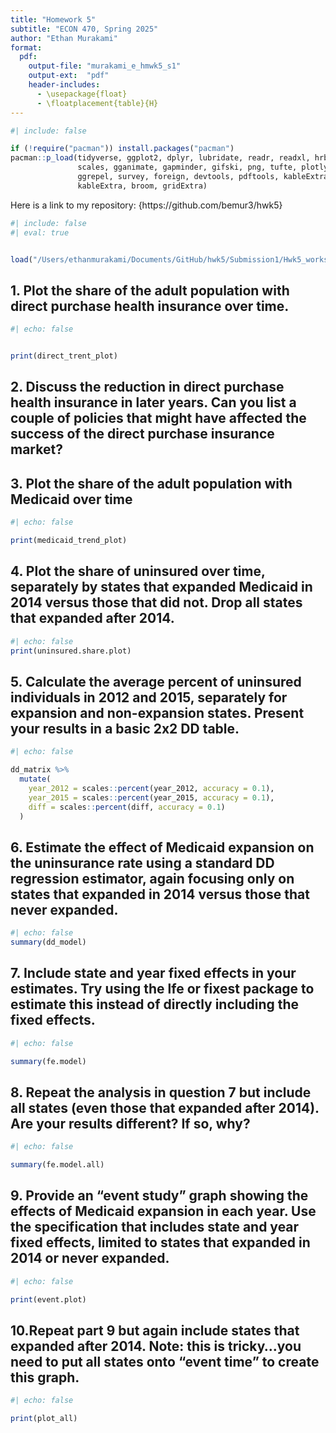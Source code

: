 ```yaml
---
title: "Homework 5"
subtitle: "ECON 470, Spring 2025"
author: "Ethan Murakami"
format:
  pdf:
    output-file: "murakami_e_hmwk5_s1"
    output-ext:  "pdf"
    header-includes:
      - \usepackage{float}
      - \floatplacement{table}{H}
---
```


```r
#| include: false

if (!require("pacman")) install.packages("pacman")
pacman::p_load(tidyverse, ggplot2, dplyr, lubridate, readr, readxl, hrbrthemes, fixest,
               scales, gganimate, gapminder, gifski, png, tufte, plotly, OECD,
               ggrepel, survey, foreign, devtools, pdftools, kableExtra, modelsummary,
               kableExtra, broom, gridExtra)
```

Here is a link to my repository: {https://github.com/bemur3/hwk5}

\newpage 

```r
#| include: false
#| eval: true


load("/Users/ethanmurakami/Documents/GitHub/hwk5/Submission1/Hwk5_workspace.RData")
```


\newpage 


## 1. Plot the share of the adult population with direct purchase health insurance over time.

```r
#| echo: false


print(direct_trent_plot)

```


\newpage 

## 2. Discuss the reduction in direct purchase health insurance in later years. Can you list a couple of policies that might have affected the success of the direct purchase insurance market?



\newpage 

## 3. Plot the share of the adult population with Medicaid over time

```r
#| echo: false

print(medicaid_trend_plot)

```



\newpage 

## 4. Plot the share of uninsured over time, separately by states that expanded Medicaid in 2014 versus those that did not. Drop all states that expanded after 2014.

```r
#| echo: false
print(uninsured.share.plot)


```


\newpage 

## 5. Calculate the average percent of uninsured individuals in 2012 and 2015, separately for expansion and non-expansion states. Present your results in a basic 2x2 DD table.

```r
#| echo: false

dd_matrix %>%
  mutate(
    year_2012 = scales::percent(year_2012, accuracy = 0.1),
    year_2015 = scales::percent(year_2015, accuracy = 0.1),
    diff = scales::percent(diff, accuracy = 0.1)
  )
```

\newpage 

## 6. Estimate the effect of Medicaid expansion on the uninsurance rate using a standard DD regression estimator, again focusing only on states that expanded in 2014 versus those that never expanded.

```r
#| echo: false
summary(dd_model)

```

\newpage

## 7. Include state and year fixed effects in your estimates. Try using the lfe or fixest package to estimate this instead of directly including the fixed effects.

```r
#| echo: false

summary(fe.model)

```

\newpage

## 8. Repeat the analysis in question 7 but include all states (even those that expanded after 2014). Are your results different? If so, why?

```r
#| echo: false

summary(fe.model.all)


```


\newpage

## 9. Provide an “event study” graph showing the effects of Medicaid expansion in each year. Use the specification that includes state and year fixed effects, limited to states that expanded in 2014 or never expanded.

```r
#| echo: false

print(event.plot)

```


\newpage

## 10.Repeat part 9 but again include states that expanded after 2014. Note: this is tricky…you need to put all states onto “event time” to create this graph.

```r
#| echo: false

print(plot_all)

```